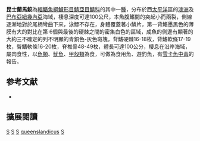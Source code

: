 {{Speciesbox 
| taxon = Scomberomorus queenslandicus
| image = Scque u0.gif
| status = LC
| status_system = IUCN3.1
| authority = [[Munro|Munro]], 1943
| synonyms = 
}}
'''昆士蘭馬鮫'''為[[輻鰭魚綱|輻鰭魚綱]][[鱸形目|鱸形目]][[鯖亞目|鯖亞目]][[鯖科|鯖科]]的其中一[[種|種]]，分布於西[[太平洋|太平洋]]區的[[澳洲|澳洲]]及[[巴布亞紐幾內亞|巴布亞紐幾內亞]]海域，棲息深度可達100公尺，本魚腹鰭間的突起小而兩裂，側線逐漸地對於尾柄彎曲下來，泳鰾不存在，身體覆蓋著小鱗片，第一背鰭墨黑色的薄膜有大的對比在第 6個與最後的硬棘之間的密集白色的區域，成魚的側邊有顯著的大約三不確定的列不明顯的青銅色-灰色斑塊，背鰭硬棘16-18枚，背鰭軟條17-19枚，臀鰭軟條16-20枚，脊椎骨48-49枚，體長可達100公分，棲息在沿岸海域，屬肉食性，以[[魚類|魚類]]、[[魷魚|魷魚]]、[[甲殼類|甲殼類]]為食，可做為食用魚、遊釣魚，有[[雪卡魚中毒|雪卡魚中毒]]的報告。

== 参考文献 ==
{{reflist}}
*{{FishBase_species|genus=Scomberomorus|species=queenslandicus|year=2012|month=7}}

== 擴展閱讀 == 
{{refbegin}}
{{wikispecies-inline|Scomberomorus queenslandicus|昆士蘭馬鮫}}
{{refend}}
{{Taxonbar|from=Q277050}}

[[Category:IUCN红色名录无危物种|S]]
[[Category:食用魚|S]]
[[Category:有毒魚類|S]]
[[Category:馬鮫屬|queenslandicus]]
[[Category:1943年描述的鱼类|S]]

{{鱸形目小作品}}